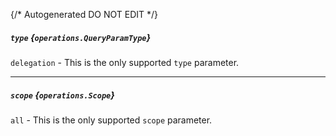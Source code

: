 {/* Autogenerated DO NOT EDIT  */}

##### `type` *{`operations.QueryParamType`}*
`delegation` \- This is the only supported `type` parameter.
<Collapsible openLabel={Labels.showProperties} closeLabel={Labels.hideProperties}>
    <QueryParamType/>
</Collapsible>

---
##### `scope` *{`operations.Scope`}*
`all` \- This is the only supported `scope` parameter.
<Collapsible openLabel={Labels.showProperties} closeLabel={Labels.hideProperties}>
    <Scope/>
</Collapsible>


